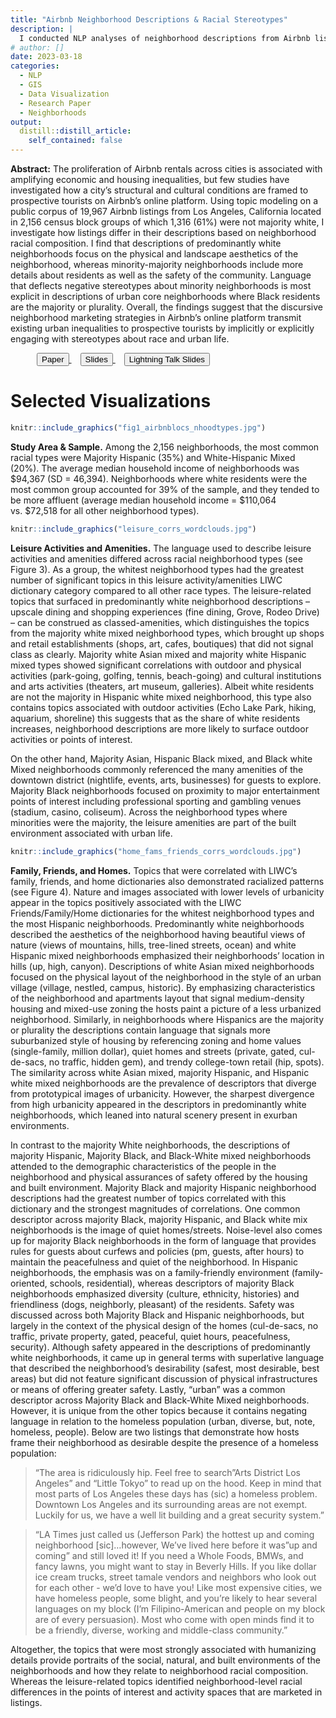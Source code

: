 ```yaml
---
title: "Airbnb Neighborhood Descriptions & Racial Stereotypes"
description: |
  I conducted NLP analyses of neighborhood descriptions from Airbnb listings to identify how the language used to market neighborhoods to prospective tourists differed by neighborhood racial composition.
# author: []
date: 2023-03-18
categories: 
  - NLP
  - GIS
  - Data Visualization
  - Research Paper
  - Neighborhoods
output:
  distill::distill_article:
    self_contained: false
---
```


**Abstract:** The proliferation of Airbnb rentals across cities is associated with amplifying economic and housing inequalities, but few studies have investigated how a city’s structural and cultural conditions are framed to prospective tourists on Airbnb’s online platform. Using topic modeling on a public corpus of 19,967 Airbnb listings from Los Angeles, California located in 2,156 census block groups of which 1,316 (61%) were not majority white, I investigate how listings differ in their descriptions based on neighborhood racial composition. I find that descriptions of predominantly white neighborhoods focus on the physical and landscape aesthetics of the neighborhood, whereas minority-majority neighborhoods include more details about residents as well as the safety of the community. Language that deflects negative stereotypes about minority neighborhoods is most explicit in descriptions of urban core neighborhoods where Black residents are the majority or plurality. Overall, the findings suggest that the discursive
neighborhood marketing strategies in Airbnb’s online platform transmit existing urban
inequalities to prospective tourists by implicitly or explicitly engaging with stereotypes about
race and urban life.

<p> 
<a href="https://drive.google.com/file/d/1YJO0_l6bmpmG7KqyunKzEuOcw5hPSvt2/view?usp=sharing" style="margin-left: 3em"> <button class="btn btn-outline-dark"> <i class="fas fa-file-pdf fa-lg"></i> Paper</button> </a> 
<a href="https://docs.google.com/presentation/d/1pxY3osLW_mKuo-1qQmbmOXy75DOP85LNoI-4FC4rt0I/edit?usp=sharing" style="margin-left: 1em"> <button class="btn btn-outline-dark"> <i class="fa-solid fa-file-powerpoint fa-lg"></i> Slides</button> </a>
<a href="https://docs.google.com/presentation/d/1O3EardB3ERWmM7m9A6I6izQPR7cnVexIMm3wNZR4R_Q/edit?usp=sharing" style="margin-left: 1em"> <button class="btn btn-outline-dark"> <i class="fa-solid fa-file-powerpoint fa-lg"></i> Lightning Talk Slides</button> </a>
</p>

# Selected Visualizations
```r
knitr::include_graphics("fig1_airbnblocs_nhoodtypes.jpg")

```

**Study Area & Sample.** Among the 2,156 neighborhoods, the most common racial types were Majority Hispanic (35%) and White-Hispanic Mixed (20%). The average median household income of neighborhoods was $94,367 (SD = 46,394). Neighborhoods where white residents were the most common group accounted for 39% of the sample, and they tended to be more affluent (average median household income = $110,064 vs. $72,518 for all other neighborhood types).

```r
knitr::include_graphics("leisure_corrs_wordclouds.jpg")

```

**Leisure Activities and Amenities.** The language used to describe leisure activities and amenities differed across racial neighborhood types (see Figure 3). As a group, the whitest neighborhood types had the greatest number of significant topics in this leisure activity/amenities LIWC dictionary category compared to all other race types. The leisure-related topics that surfaced in predominantly white neighborhood descriptions –upscale dining and shopping experiences (fine dining, Grove, Rodeo Drive) – can be construed as classed-amenities, which distinguishes the topics from the majority white mixed neighborhood types, which brought up shops and retail establishments (shops, art, cafes, boutiques) that did not signal class as clearly. Majority white Asian mixed and majority white Hispanic mixed types showed significant correlations with outdoor and physical activities (park-going, golfing, tennis, beach-going) and cultural institutions and arts activities (theaters, art museum, galleries). Albeit white residents are not the majority in Hispanic white mixed neighborhood, this type also contains topics associated with outdoor activities (Echo Lake Park, hiking, aquarium, shoreline) this suggests that as the share of white residents increases, neighborhood descriptions are more likely to surface outdoor activities or points of interest.

On the other hand, Majority Asian, Hispanic Black mixed, and Black white Mixed neighborhoods commonly referenced the many amenities of the downtown district (nightlife, events, arts, businesses) for guests to explore. Majority Black neighborhoods focused on proximity to major entertainment points of interest including professional sporting and gambling venues (stadium, casino, coliseum). Across the neighborhood types where minorities were the majority, the leisure amenities are part of the built environment associated with urban life.

```r
knitr::include_graphics("home_fams_friends_corrs_wordclouds.jpg")

```

**Family, Friends, and Homes.** Topics that were correlated with LIWC’s family, friends, and home dictionaries also demonstrated racialized patterns (see Figure 4). Nature and images associated with lower levels of urbanicity appear in the topics positively associated with the LIWC Friends/Family/Home dictionaries for the whitest neighborhood types and the most Hispanic neighborhoods. Predominantly white neighborhoods described the aesthetics of the neighborhood having beautiful views of nature (views of mountains, hills, tree-lined streets, ocean) and white Hispanic mixed neighborhoods emphasized their neighborhoods’ location in hills (up, high, canyon). Descriptions of white Asian mixed neighborhoods focused on the physical layout of the neighborhood in the style of an urban village (village, nestled, campus, historic). By emphasizing characteristics of the neighborhood and apartments layout that signal medium-density housing and mixed-use zoning the hosts paint a picture of a less urbanized neighborhood. Similarly, in neighborhoods where Hispanics are the majority or plurality the descriptions contain language that signals more suburbanized style of housing by referencing zoning and home values (single-family, million dollar), quiet homes and streets (private, gated, cul-de-sacs, no traffic, hidden gem), and trendy college-town retail (hip, spots). The similarity across white Asian mixed, majority Hispanic, and Hispanic white mixed neighborhoods are the prevalence of descriptors that diverge from prototypical images of urbanicity. However, the sharpest divergence from high urbanicity appeared in the descriptors in predominantly white neighborhoods, which leaned into natural scenery present in exurban environments.

In contrast to the majority White neighborhoods, the descriptions of majority Hispanic, Majority Black, and Black-White mixed neighborhoods attended to the demographic characteristics of the people in the neighborhood and physical assurances of safety offered by the housing and built environment. Majority Black and majority Hispanic neighborhood descriptions had the greatest number of topics correlated with this dictionary and the strongest magnitudes of correlations. One common descriptor across majority Black, majority Hispanic, and Black white mix neighborhoods is the image of quiet homes/streets. Noise-level also comes up for majority Black neighborhoods in the form of language that provides rules for guests about curfews and policies (pm, guests, after hours) to maintain the peacefulness and quiet of the neighborhood. In Hispanic neighborhoods, the emphasis was on a family-friendly environment (family-oriented, schools, residential), whereas descriptors of majority Black neighborhoods emphasized diversity (culture, ethnicity, histories) and friendliness (dogs, neighborly, pleasant) of the residents. Safety was discussed across both Majority Black and Hispanic neighborhoods, but largely in the context of the physical design of the homes (cul-de-sacs, no traffic, private property, gated, peaceful, quiet hours, peacefulness, security). Although safety appeared in the descriptions of predominantly white neighborhoods, it came up in general terms with superlative language that described the neighborhood’s desirability (safest, most desirable, best areas) but did not feature significant discussion of physical infrastructures or means of offering greater safety. Lastly, “urban” was a common descriptor across Majority Black and Black-White Mixed neighborhoods. However, it is unique from the other topics because it contains negating language in relation to the homeless population (urban, diverse, but, note, homeless, people). Below are two listings that demonstrate how hosts frame their neighborhood as desirable despite the presence of a homeless population:


> “The area is ridiculously hip. Feel free to search "Arts District Los Angeles" and "Little Tokyo" to read up on the hood. Keep in mind that most parts of Los Angeles these days has (sic) a homeless problem. Downtown Los Angeles and its surrounding areas are not exempt. Luckily for us, we have a well lit building and a great security system.”

> “LA Times just called us (Jefferson Park) the hottest up and coming neighborhood [sic]...however, We've lived here before it was "up and coming" and still loved it! If you need a Whole Foods, BMWs, and fancy lawns, you might want to stay in Beverly Hills. If you like dollar ice cream trucks, street tamale vendors and neighbors who look out for each other - we'd love to have you! Like most expensive cities, we have homeless people, some blight, and you're likely to hear several languages on my block (I'm Filipino-American and people on my block are of every persuasion). Most who come with open minds find it to be a friendly, diverse, working and middle-class community.”


Altogether, the topics that were most strongly associated with humanizing details provide portraits of the social, natural, and built environments of the neighborhoods and how they relate to neighborhood racial composition. Whereas the leisure-related topics identified neighborhood-level racial differences in the points of interest and activity spaces that are marketed in listings.

